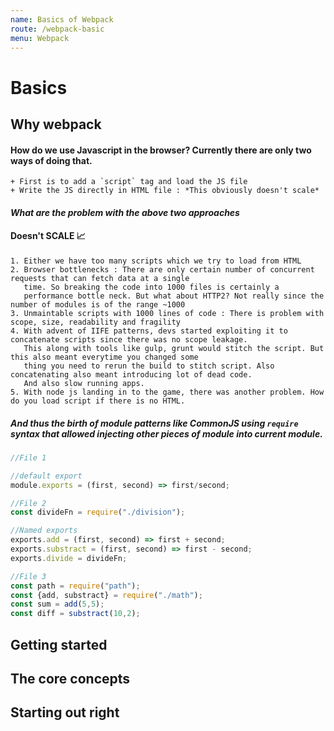 ```yaml
---
name: Basics of Webpack
route: /webpack-basic
menu: Webpack
---
```


# Basics

## Why webpack

#### How do we use Javascript in the browser? Currently there are only two ways of doing that.
    + First is to add a `script` tag and load the JS file
    + Write the JS directly in HTML file : *This obviously doesn't scale*

#### *What are the problem with the above two approaches*
#### **Doesn't SCALE 📈**
    1. Either we have too many scripts which we try to load from HTML
    2. Browser bottlenecks : There are only certain number of concurrent requests that can fetch data at a single
       time. So breaking the code into 1000 files is certainly a
       performance bottle neck. But what about HTTP2? Not really since the number of modules is of the range ~1000
    3. Unmaintable scripts with 1000 lines of code : There is problem with scope, size, readability and fragility
    4. With advent of IIFE patterns, devs started exploiting it to concatenate scripts since there was no scope leakage.
       This along with tools like gulp, grunt would stitch the script. But this also meant everytime you changed some
       thing you need to rerun the build to stitch script. Also concatenating also meant introducing lot of dead code.
       And also slow running apps.
    5. With node js landing in to the game, there was another problem. How do you load script if there is no HTML.

##### And thus the birth of module patterns like CommonJS using  `require` syntax that allowed injecting other pieces of module into current module.

```jsx
//File 1

//default export
module.exports = (first, second) => first/second;

//File 2
const divideFn = require("./division");

//Named exports
exports.add = (first, second) => first + second;
exports.substract = (first, second) => first - second;
exports.divide = divideFn;

//File 3
const path = require("path");
const {add, substract} = require("./math");
const sum = add(5,5);
const diff = substract(10,2);
```

## Getting started

## The core concepts

## Starting out right
